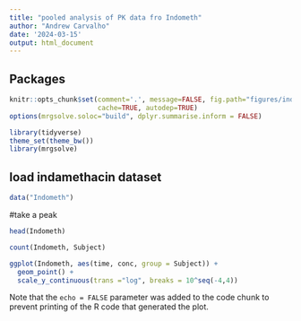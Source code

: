 ```yaml
---
title: "pooled analysis of PK data fro Indometh"
author: "Andrew Carvalho"
date: '2024-03-15'
output: html_document
---
```

## Packages
```r
knitr::opts_chunk$set(comment='.', message=FALSE, fig.path="figures/indo-", 
                      cache=TRUE, autodep=TRUE)
options(mrgsolve.soloc="build", dplyr.summarise.inform = FALSE)
```

```r
library(tidyverse)
theme_set(theme_bw())
library(mrgsolve)
```



## load indamethacin dataset
```r
data("Indometh")
```

#take a peak


```r
head(Indometh)

count(Indometh, Subject)

ggplot(Indometh, aes(time, conc, group = Subject)) +
  geom_point() +
  scale_y_continuous(trans ="log", breaks = 10^seq(-4,4))
```

Note that the `echo = FALSE` parameter was added to the code chunk to prevent printing of the R code that generated the plot.
